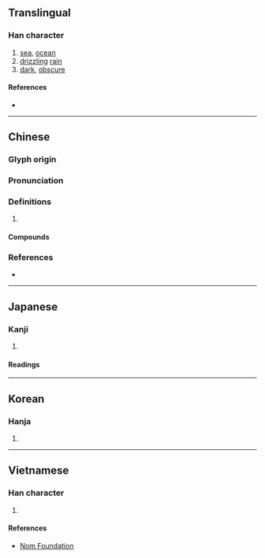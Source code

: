 {{character info/new}}
==Translingual==

===Han character===
{{Han char|rn=85|rad=水|as=10|sn=13|four=37180|canj=EBAC|ids=⿰氵冥}}

# [[sea]], [[ocean]]
# [[drizzling]] [[rain]]
# [[dark]], [[obscure]]

====References====
* {{Han ref|kx=0640.020|dkj=17947|dj=1046.240|hdz=31709.050|uh=6E9F|ud=28319|bh=DE48|bd=56904}}

----

==Chinese==
{{zh-forms}}

===Glyph origin===
{{Han etym}}

===Pronunciation===
{{zh-pron
|m=míng
|c=ming4,ming5
|mn=bêng
|mc=y
|oc=y
|cat=n,a
}}

===Definitions===
{{zh-hanzi}}

# {{rfdef|zh}}

====Compounds====
{{zh-der|溟沐|溟渤|溟溟|溟漭|溟濛|滄溟|重溟}}

===References===
* {{R:yue:Hanzi}}

----

==Japanese==

===Kanji===
{{ja-kanji|grade=|rs=水10}}

# {{defn|lang=ja|sort=水10}}

====Readings====
{{ja-readings
|goon=みょう
|kanon=めい
|kun=くら-い, うみ-}}

----

==Korean==

===Hanja===
{{ko-hanja|hangeul=명|eumhun=|rv=myeong|mr=myŏng|y=myeng}}

# {{defn|lang=ko|sort=水10}}

----

==Vietnamese==

===Han character===
{{vi-readings|rs=水10| hanviet = mênh, minh}}

# {{defn|lang=vi|sort=水10}}

====References====
* [http://nomfoundation.org/common/nom_details.php?codepoint=6e9f Nom Foundation]